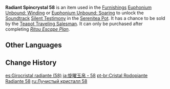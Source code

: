 {{Item Infobox
|id           = 141058
|image        = Item Radiant Spincrystal.png
|type         = Adventure Items
|group        = Radiant Spincrystals
|group2       = Inazuma Spincrystals
|quality      = 4
|invCategory  = Precious Items
|description  = This wondrous crystal contains a certain rhythm, like something beautiful woven from delicate silk. These items can be found throughout the mainland or from merchants who collect curios. The tune held within this crystal can be revivified in your [[Serenitea Pot]] using either "[[Euphonium Unbound: Winding]]" or "[[Euphonium Unbound: Soaring]]." The tune contained within this [[Radiant Spincrystal]] is "[[Silent Testimony]]."
|source1      = [[Chubby]]
|track        = Silent Testimony
}}
'''Radiant Spincrystal 58''' is an item used in the [[Furnishings]] [[Euphonium Unbound: Winding]] or [[Euphonium Unbound: Soaring]] to unlock the [[Soundtrack]] [[Silent Testimony]] in the [[Serenitea Pot]]. It has a chance to be sold by the [[Teapot Traveling Salesman]]. It can only be purchased after completing ''[[Ritou Escape Plan]]''.

==Other Languages==
{{Other Languages
|default_hidden = 1
|en      = Radiant Spincrystal 58
|zhs     = 旋曜玉帛・其五十八
|zhs_rm  = Xuán Yào Yùbó - Qí Wǔshíbā
|zht     = 旋曜玉帛・其五十八
|zht_rm  = Xuán Yào Yùbó - Qí Wǔshíbā
|ja      = 旋曜玉帛・58
|ja_rm   = Sen'you Gyokuhaku - Gojuuhachi{{Assumed}}
|ko      = 빛나는 결정・58
|ko_rm   = Binnaneun Gyeoljeong - Osip'pal
|es      = Girocristal radiante (58)
|fr      = Gyrocristal radiant 58
|ru      = Лучистый кристалл {{tt|58|}}
|th      = Radiant Spincrystal 58
|vi      = Ngọc Thạch Âm Vang 58
|de      = Strahlender Drehkristall LVIII
|id      = Radiant Spincrystal 58
|pt      = Cristal Rodopiante Radiante 58
|tr      = Parlak Burgu Kristal 58
|it      = Voltacristallo radioso 58
}}

==Change History==
{{Change History|2.6}}

[[es:Girocristal radiante (58)]]
[[ja:旋曜玉帛・58]]
[[pt-br:Cristal Rodopiante Radiante 58]]
[[ru:Лучистый кристалл 58]]